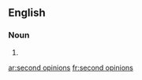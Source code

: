 ==English==

===Noun===
{{head|en|head=[[second]] [[opinion]]s}}

# {{plural of|second opinion}}

[[ar:second opinions]]
[[fr:second opinions]]